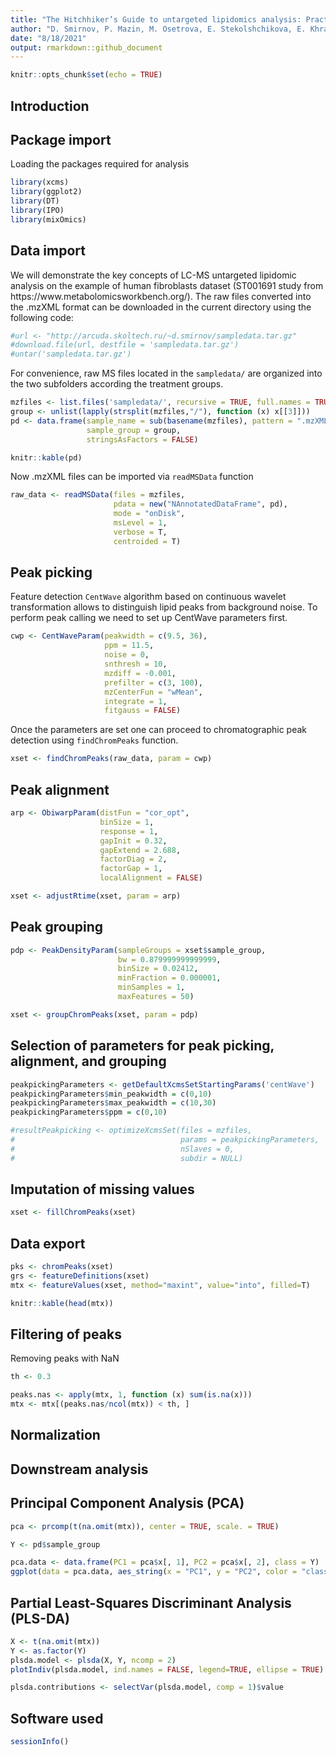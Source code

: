 ```yaml
---
title: "The Hitchhiker’s Guide to untargeted lipidomics analysis: Practical guidelines"
author: "D. Smirnov, P. Mazin, M. Osetrova, E. Stekolshchikova, E. Khrameeva"
date: "8/18/2021"
output: rmarkdown::github_document
---
```


```r
knitr::opts_chunk$set(echo = TRUE)
```

## Introduction


## Package import
Loading the packages required for analysis
```r
library(xcms)
library(ggplot2)
library(DT)
library(IPO)
library(mixOmics)
```


## Data import
We will demonstrate the key concepts of LC-MS untargeted lipidomic analysis on the example of human fibroblasts dataset (ST001691 study from https://www.metabolomicsworkbench.org/). 
The raw files converted into the .mzXML format can be downloaded in the current directory using the following code:
```r
#url <- "http://arcuda.skoltech.ru/~d.smirnov/sampledata.tar.gz"
#download.file(url, destfile = 'sampledata.tar.gz')
#untar('sampledata.tar.gz')
```

For convenience, raw MS files located in the `sampledata/` are organized into the two subfolders according the treatment groups. 
```r
mzfiles <- list.files('sampledata/', recursive = TRUE, full.names = TRUE, pattern = '.mzXML')
group <- unlist(lapply(strsplit(mzfiles,"/"), function (x) x[[3]]))
pd <- data.frame(sample_name = sub(basename(mzfiles), pattern = ".mzXML", replacement = "", fixed = TRUE), 
                 sample_group = group, 
                 stringsAsFactors = FALSE)

knitr::kable(pd)
```

Now .mzXML files can be imported via `readMSData` function
```r
raw_data <- readMSData(files = mzfiles, 
                       pdata = new("NAnnotatedDataFrame", pd), 
                       mode = "onDisk", 
                       msLevel = 1, 
                       verbose = T, 
                       centroided = T)
```

## Peak picking
Feature detection `CentWave` algorithm based on continuous wavelet transformation allows to distinguish lipid peaks from background noise. To perform peak calling we need to set up CentWave parameters first.
```r
cwp <- CentWaveParam(peakwidth = c(9.5, 36),
                     ppm = 11.5,
                     noise = 0, 
                     snthresh = 10, 
                     mzdiff = -0.001, 
                     prefilter = c(3, 100), 
                     mzCenterFun = "wMean", 
                     integrate = 1, 
                     fitgauss = FALSE)
```

Once the parameters are set one can proceed to chromatographic peak detection using `findChromPeaks` function.
```r
xset <- findChromPeaks(raw_data, param = cwp)
```

## Peak alignment
```r
arp <- ObiwarpParam(distFun = "cor_opt", 
                    binSize = 1, 
                    response = 1, 
                    gapInit = 0.32, 
                    gapExtend = 2.688, 
                    factorDiag = 2, 
                    factorGap = 1,
                    localAlignment = FALSE)
```

```r
xset <- adjustRtime(xset, param = arp)
```

## Peak grouping
```r
pdp <- PeakDensityParam(sampleGroups = xset$sample_group, 
                        bw = 0.879999999999999, 
                        binSize = 0.02412, 
                        minFraction = 0.000001, 
                        minSamples = 1, 
                        maxFeatures = 50)
```

```r
xset <- groupChromPeaks(xset, param = pdp)
```

## Selection of parameters for peak picking, alignment, and grouping
```r
peakpickingParameters <- getDefaultXcmsSetStartingParams('centWave')
peakpickingParameters$min_peakwidth = c(0,10)
peakpickingParameters$max_peakwidth = c(10,30)
peakpickingParameters$ppm = c(0,10)
```

```r
#resultPeakpicking <- optimizeXcmsSet(files = mzfiles, 
#                                     params = peakpickingParameters, 
#                                     nSlaves = 0, 
#                                     subdir = NULL)
```


## Imputation of missing values
```r
xset <- fillChromPeaks(xset)
```

## Data export

```r
pks <- chromPeaks(xset)
grs <- featureDefinitions(xset)
mtx <- featureValues(xset, method="maxint", value="into", filled=T) 

knitr::kable(head(mtx))
```

## Filtering of peaks
Removing peaks with NaN
```r
th <- 0.3
```

```r
peaks.nas <- apply(mtx, 1, function (x) sum(is.na(x)))
mtx <- mtx[(peaks.nas/ncol(mtx)) < th, ]
```

## Normalization



## Downstream analysis

## Principal Component Analysis (PCA)

```r
pca <- prcomp(t(na.omit(mtx)), center = TRUE, scale. = TRUE)
```

```r
Y <- pd$sample_group 
```

```r
pca.data <- data.frame(PC1 = pca$x[, 1], PC2 = pca$x[, 2], class = Y)
ggplot(data = pca.data, aes_string(x = "PC1", y = "PC2", color = "class")) + geom_point()
```

## Partial Least-Squares Discriminant Analysis (PLS-DA)
```r
X <- t(na.omit(mtx))
Y <- as.factor(Y)
plsda.model <- plsda(X, Y, ncomp = 2)
plotIndiv(plsda.model, ind.names = FALSE, legend=TRUE, ellipse = TRUE)
```

```r
plsda.contributions <- selectVar(plsda.model, comp = 1)$value
```

## Software used
```r
sessionInfo()
```









